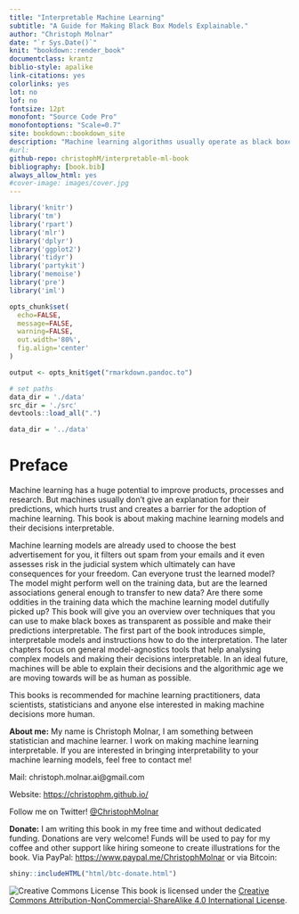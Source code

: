 ```yaml
---
title: "Interpretable Machine Learning"
subtitle: "A Guide for Making Black Box Models Explainable."
author: "Christoph Molnar"
date: "`r Sys.Date()`"
knit: "bookdown::render_book"
documentclass: krantz
biblio-style: apalike
link-citations: yes
colorlinks: yes
lot: no
lof: no
fontsize: 12pt
monofont: "Source Code Pro"
monofontoptions: "Scale=0.7"
site: bookdown::bookdown_site
description: "Machine learning algorithms usually operate as black boxes and it is unclear how they derived a certain decision. This book is a guide for practitioners on how to make machine learning decisions more interpretable."
#url:
github-repo: christophM/interpretable-ml-book
bibliography: [book.bib]
always_allow_html: yes
#cover-image: images/cover.jpg
---
```

```r
library('knitr')
library('tm')
library('rpart')
library('mlr')
library('dplyr')
library('ggplot2')
library('tidyr')
library('partykit')
library('memoise')
library('pre')
library('iml')

opts_chunk$set(
  echo=FALSE,
  message=FALSE,
  warning=FALSE,
  out.width='80%',
  fig.align='center'
)

output <- opts_knit$get("rmarkdown.pandoc.to")

# set paths
data_dir = './data'
src_dir = './src'
devtools::load_all(".")

data_dir = '../data'


```


# Preface {-}

Machine learning has a huge potential to improve products, processes and research.
But machines usually don't give an explanation for their predictions, which hurts trust and creates a barrier for the adoption of machine learning.
This book is about making machine learning models and their decisions interpretable.

Machine learning models are already used to choose the best advertisement for you, it filters out spam from your emails and it even assesses risk in the judicial system which ultimately can have consequences for your freedom.
Can everyone trust the learned model?
The model might perform well on the training data, but are the learned associations general enough to transfer to new data?
Are there some oddities in the training data which the machine learning model dutifully picked up?
This book will give you an overview over techniques that you can use to make black boxes as transparent as possible and make their predictions interpretable.
The first part of the book introduces simple, interpretable models and instructions how to do the interpretation.
The later chapters focus on general model-agnostics tools that help analysing complex models and making their decisions interpretable.
In an ideal future, machines will be able to explain their decisions and the algorithmic age we are moving towards will be as human as possible.

This books is recommended for machine learning practitioners, data scientists, statisticians and anyone else interested in making machine decisions more human.


**About me:** My name is Christoph Molnar, I am something between statistician and machine learner.
I work on making machine learning interpretable.
If you are interested in bringing interpretability to your machine learning models, feel free to contact me!

Mail: christoph.molnar.ai@gmail.com

Website: [https://christophm.github.io/](https://christophm.github.io/)

Follow me on Twitter! [\@ChristophMolnar](https://twitter.com/ChristophMolnar)

**Donate:** I am writing this book in my free time and without dedicated funding.
Donations are very welcome!
Funds will be used to pay for my coffee and other support like hiring someone to create illustrations for the book.
Via PayPal: [https://www.paypal.me/ChristophMolnar](https://www.paypal.me/ChristophMolnar) or via Bitcoin:
```r
shiny::includeHTML("html/btc-donate.html")
```
 ![Creative Commons License](images/by-nc-sa.png)
This book is licensed under the [Creative Commons Attribution-NonCommercial-ShareAlike 4.0 International License](http://creativecommons.org/licenses/by-nc-sa/4.0/).
